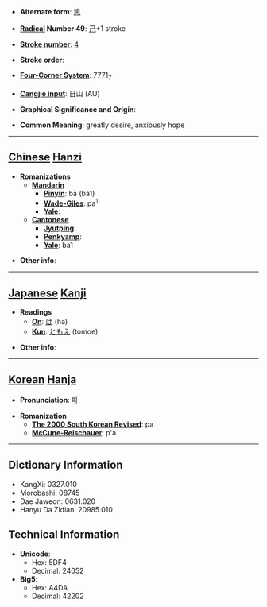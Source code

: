* '''Alternate form''': [[笆]]

* '''[[Wiktionary:Chinese radical index| Radical]] Number 49''': [[Wiktionary:Chinese radical index 己|己]]+1 stroke

* '''[[Wiktionary:Chinese total strokes index|Stroke number]]''': [[Wiktionary:Chinese total strokes index 4|4]]

* '''Stroke order''': 

* '''[[Wiktionary:Chinese four corner index|Four-Corner System]]''': 7771<sub>7</sub>

* '''[[Wiktionary:Chinese Cangjie index|Cangjie input]]''': 日山 (AU)

* '''Graphical Significance and Origin''': 

* '''Common Meaning''': greatly desire, anxiously hope

----

== [[Chinese]] [[Hanzi]] ==

* '''Romanizations'''
** '''[[Mandarin]]'''
*** '''[[Pinyin]]''': bā (ba1)
*** '''[[Wade-Giles]]''': pa<sup>1</sup>
*** '''[[Yale]]''': 
** '''[[Cantonese]]'''
*** '''[[Jyutping]]''':
*** '''[[Penkyamp]]''': 
*** '''[[Yale]]''': ba1

* '''Other info''': 

----

== [[Japanese]] [[Kanji]] ==

* '''Readings'''
** '''[[On]]''': [[は]] (ha)
** '''[[Kun]]''': [[ともえ]] (tomoe)

* '''Other info''':  

----

== [[Korean]] [[Hanja]] ==

* '''Pronunciation''': 파

* '''Romanization'''
** '''[[The 2000 South Korean Revised Romanization|The 2000 South Korean Revised]]''': pa
** '''[[McCune-Reischauer]]''': p'a

----

== Dictionary Information ==

* KangXi: 0327.010
* Morobashi: 08745
* Dae Jaweon: 0631.020
* Hanyu Da Zidian: 20985.010

== Technical Information ==

* '''Unicode''':
** Hex: 5DF4
** Decimal: 24052
* '''Big5''':
** Hex: A4DA
** Decimal: 42202